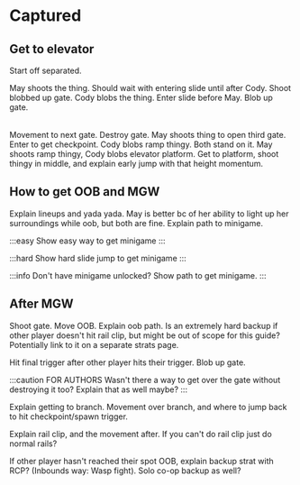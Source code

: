 
# Captured

## Get to elevator

Start off separated.
<Table>
<May>
May shoots the thing. Should wait with entering slide until after Cody. Shoot blobbed up gate.
</May>
<Cody>
Cody blobs the thing. Enter slide before May. Blob up gate.
</Cody>
</Table>

Movement to next gate. Destroy gate.
May shoots thing to open third gate. Enter to get checkpoint. Cody blobs ramp thingy. Both stand on it. May shoots ramp thingy, Cody blobs elevator platform. Get to platform, shoot thingy in middle, and explain early jump with that height momentum.

## How to get OOB and MGW

Explain lineups and yada yada. May is better bc of her ability to light up her surroundings while oob, but both are fine. Explain path to minigame.

:::easy
Show easy way to get minigame
:::

:::hard
Show hard slide jump to get minigame
:::

:::info
Don't have minigame unlocked? Show path to get minigame.
:::

## After MGW

<Table>
<Either>
Shoot gate. Move OOB. Explain oob path. Is an extremely hard backup if other player doesn't hit rail clip, but might be out of scope for this guide? Potentially link to it on a separate strats page.

Hit final trigger after other player hits their trigger.
</Either>
<Either>
Blob up gate. 

:::caution FOR AUTHORS
Wasn't there a way to get over the gate without destroying it too? Explain that as well maybe?
:::

Explain getting to branch. Movement over branch, and where to jump back to hit checkpoint/spawn trigger.

Explain rail clip, and the movement after. If you can't do rail clip just do normal rails?

If other player hasn't reached their spot OOB, explain backup strat with RCP? (Inbounds way: Wasp fight).
Solo co-op backup as well?
</Either>
</Table>